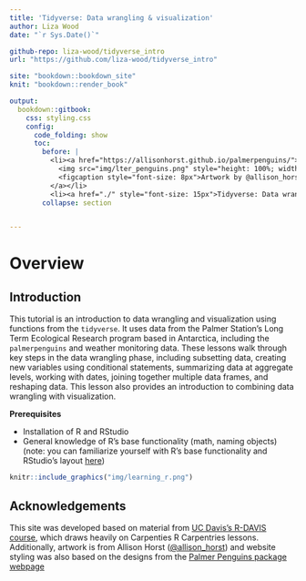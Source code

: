 ```yaml
---
title: 'Tidyverse: Data wrangling & visualization'
author: Liza Wood
date: "`r Sys.Date()`"

github-repo: liza-wood/tidyverse_intro
url: "https://github.com/liza-wood/tidyverse_intro"

site: "bookdown::bookdown_site"
knit: "bookdown::render_book"

output:
  bookdown::gitbook:
    css: styling.css
    config:
      code_folding: show
      toc: 
        before: |
          <li><a href="https://allisonhorst.github.io/palmerpenguins/">
            <img src="img/lter_penguins.png" style="height: 100%; width: 100%; object-fit: contain" />
            <figcaption style="font-size: 8px">Artwork by @allison_horst</figcaption>
          </a></li>
          <li><a href="./" style="font-size: 15px">Tidyverse: Data wrangling & visualization</a></li>
        collapse: section


---
```


# Overview {-}

## Introduction

This tutorial is an introduction to data wrangling and visualization using functions from the `tidyverse`. It uses data from the Palmer Station's Long Term Ecological Research program based in Antarctica, including the `palmerpenguins` and weather monitoring data. These lessons walk through key steps in the data wrangling phase, including subsetting data, creating new variables using conditional statements, summarizing data at aggregate levels, working with dates, joining together multiple data frames, and reshaping data. This lesson also provides an introduction to combining data wrangling with visualization. 

**Prerequisites** 

* Installation of R and RStudio
* General knowledge of R's base functionality (math, naming objects) (note: you can familiarize yourself with R's base functionality and RStudio's layout [here](https://gge-ucd.github.io/R-DAVIS/lesson_01_intro_r_rstudio.html))


```r
knitr::include_graphics("img/learning_r.png")
```

## Acknowledgements  

This site was developed based on material from [UC Davis's R-DAVIS course](https://gge-ucd.github.io/R-DAVIS/index.html), which draws heavily on Carpenties R Carpentries lessons. Additionally, artwork is from Allison Horst ([@allison_horst](https://allisonhorst.com/)) and website styling was also based on the designs from the [Palmer Penguins package webpage](https://allisonhorst.github.io/palmerpenguins/)
